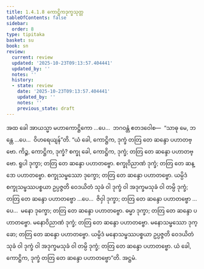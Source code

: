 ```yaml
---
title: 1.4.1.8 ကောဋ္ဌိကဒုက္ခသုတ္တ
tableOfContents: false
sidebar:
  order: 8
type: tipitaka
basket: su
book: sn
review:
  current: review
  updated: '2025-10-23T09:13:57.404441'
  updated_by: ''
  notes: ''
  history:
  - state: review
    date: '2025-10-23T09:13:57.404441'
    updated_by: ''
    notes: ''
    previous_state: draft
---
```



<ReviewStatus review={frontmatter.review} showDetails={true} />

<HypothesisAnnotation frontmatter={frontmatter} />

<DynamicBreadcrumb />

<Division number="163" book="sn" e="ch" v="18" p="303">

<Paragraph number="876" book="sn">
အထ ခေါ အာယသ္မာ မဟာကောဋ္ဌိကော …ပေ…  ဘဂဝန္တံ ဧတဒဝေါစ—  “သာဓု မေ, ဘန္တေ …ပေ…  ဝိဟရေယျန်”တိ. “ယံ ခေါ, ကောဋ္ဌိက, ဒုက္ခံ တတြ တေ ဆန္ဒော ပဟာတဗ္ဗော. ကိဉ္စ, ကောဋ္ဌိက, ဒုက္ခံ? စက္ခု ခေါ, ကောဋ္ဌိက, ဒုက္ခံ; တတြ တေ ဆန္ဒော ပဟာတဗ္ဗော. ရူပါ ဒုက္ခာ; တတြ တေ ဆန္ဒော ပဟာတဗ္ဗော. စက္ခုဝိညာဏံ ဒုက္ခံ; တတြ တေ ဆန္ဒော ပဟာတဗ္ဗော. စက္ခုသမ္ဖဿော ဒုက္ခော; တတြ တေ ဆန္ဒော ပဟာတဗ္ဗော. ယမ္ပိဒံ စက္ခုသမ္ဖဿပစ္စယာ ဥပ္ပဇ္ဇတိ ဝေဒယိတံ သုခံ ဝါ ဒုက္ခံ ဝါ အဒုက္ခမသုခံ ဝါ တမ္ပိ ဒုက္ခံ; တတြ တေ ဆန္ဒော ပဟာတဗ္ဗော …ပေ…  ဇိဝှါ ဒုက္ခာ; တတြ တေ ဆန္ဒော ပဟာတဗ္ဗော …ပေ…  မနော ဒုက္ခော; တတြ တေ ဆန္ဒော ပဟာတဗ္ဗော. ဓမ္မာ ဒုက္ခာ; တတြ တေ ဆန္ဒော ပဟာတဗ္ဗော. မနောဝိညာဏံ ဒုက္ခံ; တတြ တေ ဆန္ဒော ပဟာတဗ္ဗော. မနောသမ္ဖဿော ဒုက္ခော; တတြ တေ ဆန္ဒော ပဟာတဗ္ဗော. ယမ္ပိဒံ မနောသမ္ဖဿပစ္စယာ ဥပ္ပဇ္ဇတိ ဝေဒယိတံ သုခံ ဝါ ဒုက္ခံ ဝါ အဒုက္ခမသုခံ ဝါ တမ္ပိ ဒုက္ခံ; တတြ တေ ဆန္ဒော ပဟာတဗ္ဗော. ယံ ခေါ, ကောဋ္ဌိက, ဒုက္ခံ တတြ တေ ဆန္ဒော ပဟာတဗ္ဗော”တိ.

</Paragraph>
</Division>

<Paragraph number="877" type="center" book="sn">
အဋ္ဌမံ.
</Paragraph>